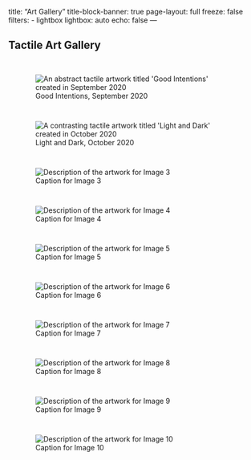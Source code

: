 title: "Art Gallery"
title-block-banner: true
page-layout: full
freeze: false
filters:
   - lightbox
lightbox: auto
echo: false
---

## Tactile Art Gallery

::: {style="display: grid; grid-template-columns: repeat(auto-fit, minmax(250px, 1fr)); gap: 1em; padding: 1em;"}

![Good Intentions, September 2020](images/1.jpg){description="Good Intentions, September 2020" alt="An abstract tactile artwork titled 'Good Intentions' created in September 2020"}

![Light and Dark, October 2020](images/2.JPG){description="Light and Dark, October 2020" alt="A contrasting tactile artwork titled 'Light and Dark' created in October 2020"}

![Caption for Image 3](images/3.jpg){description="Caption for Image 3" alt="Description of the artwork for Image 3"}

![Caption for Image 4](images/4.jpg){description="Caption for Image 4" alt="Description of the artwork for Image 4"}

![Caption for Image 5](images/5.jpg){description="Caption for Image 5" alt="Description of the artwork for Image 5"}

![Caption for Image 6](images/6.jpg){description="Caption for Image 6" alt="Description of the artwork for Image 6"}

![Caption for Image 7](images/7.jpg){description="Caption for Image 7" alt="Description of the artwork for Image 7"}

![Caption for Image 8](images/8.jpg){description="Caption for Image 8" alt="Description of the artwork for Image 8"}

![Caption for Image 9](images/9.jpg){description="Caption for Image 9" alt="Description of the artwork for Image 9"}

![Caption for Image 10](images/10.jpg){description="Caption for Image 10" alt="Description of the artwork for Image 10"}

:::
